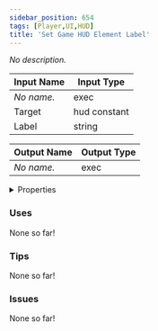 ```yaml
---
sidebar_position: 654
tags: [Player,UI,HUD]
title: 'Set Game HUD Element Label'
---
```


*No description.*




<EsbSvg />

| Input Name | Input Type |
|-----------|-----------|
| *No name.* | exec |
| Target | hud constant |
| Label | string |

| Output Name | Output Type |
|-----------|-----------|
| *No name.* | exec |


<details>
  <summary>Properties</summary>
  <div>
    <div>
    <table>
      <thead>
        <tr>
          <th>Is beta required?</th>
          <th>❌</th>
        </tr>
        <tr>
          <th>Is this chip a trolling risk?</th>
          <th>❌</th>
        </tr>
        <tr>
          <th>Is this chip a role assignment risk?</th>
          <th>❌</th>
        </tr>
        <tr>
          <th>Chip UUID</th>
          <th>04fb09fa-5be2-491b-9d16-d5b21083f528</th>
        </tr>
      </thead>
    </table>
    </div>
  </div>
</details>

### Uses

None so far!

### Tips

None so far!

### Issues

None so far!